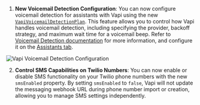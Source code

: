 1. **New Voicemail Detection Configuration**: You can now configure voicemail detection for assistants with Vapi using the new [`VapiVoicemailDetectionPlan`](https://api.vapi.ai/api#:~:text=VapiVoicemailDetectionPlan). This feature allows you to control how Vapi handles voicemail detection, including specifying the provider, backoff strategy, and maximum wait time for a voicemail beep. Refer to [Voicemail Detection documentation](https://docs.vapi.ai/calls/voicemail-detection) for more information, and configure it on the [Assistants tab](https://dashboard.vapi.ai/assistants#:~:text=Voicemail%20Detection).

![Vapi Voicemail Detection Configuration](/static/images/advanced-tab/vapi-voicemail-detection.png)

2. **Control SMS Capabilities on Twilio Numbers**: You can now enable or disable SMS functionality on your Twilio phone numbers with the new `smsEnabled` property. By setting `smsEnabled` to `false`, Vapi will not update the messaging webhook URL during phone number import or creation, allowing you to manage SMS settings independently.